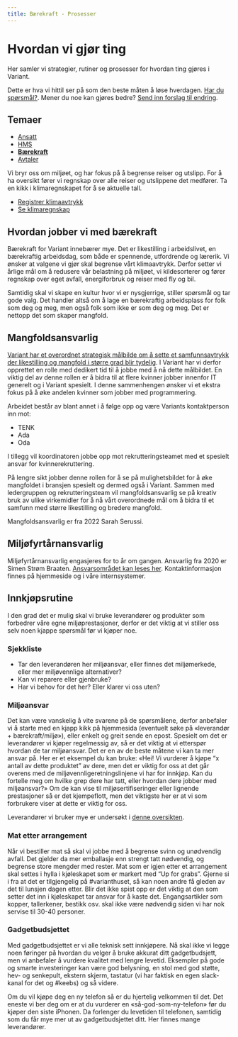 ```yaml
---
title: Bærekraft - Prosesser
---
```


# Hvordan vi gjør ting

Her samler vi strategier, rutiner og prosesser for hvordan ting gjøres i Variant.

Dette er hva vi hittil ser på som den beste måten å løse hverdagen. [Har du spørsmål?](https://github.com/varianter/handbook/issues). Mener du noe kan gjøres bedre? [Send inn forslag til endring](https://help.github.com/articles/editing-files-in-your-repository/).

## Temaer

- [Ansatt](./prosesser-ansatt)
- [HMS](./prosesser-hms)
- [**Bærekraft**](./prosesser-baerekraft)
- [Avtaler](./prosesser-avtaler)

Vi bryr oss om miljøet, og har fokus på å begrense reiser og utslipp. For å ha oversikt fører vi regnskap over alle reiser og utslippene det medfører. Ta en kikk i klimaregnskapet for å se aktuelle tall.

- [Registrer klimaavtrykk](https://dash.variant.no/climate/registration)
- [Se klimaregnskap](https://varianttrh.sharepoint.com/:x:/r/_layouts/15/Doc.aspx?sourcedoc=%7BDEA0DAC0-2495-486E-9AAD-3F5C285122C9%7D&file=Karbonregnskap%202021.xlsx&action=default&mobileredirect=true&cid=9d35a231-8702-4ff1-ad6f-681a612377e4)

## Hvordan jobber vi med bærekraft

Bærekraft for Variant innebærer mye. Det er likestilling i arbeidslivet, en bærekraftig arbeidsdag, som både er spennende, utfordrende og lærerik. Vi ønsker at valgene vi gjør skal begrense vårt klimaavtrykk. Derfor setter vi årlige mål om å redusere vår belastning på miljøet, vi kildesorterer og fører regnskap over eget avfall, energiforbruk og reiser med fly og bil.

Samtidig skal vi skape en kultur hvor vi er nysgjerrige, stiller spørsmål og tar gode valg. Det handler altså om å lage en bærekraftig arbeidsplass for folk som deg og meg, men også folk som ikke er som deg og meg. Det er nettopp det som skaper mangfold.

## Mangfoldsansvarlig

[Variant har et overordnet strategisk målbilde om å sette et samfunnsavtrykk der likestilling og mangfold i større grad blir tydelig](https://www.variant.no/mangfold). I Variant har vi derfor opprettet en rolle med dedikert tid til å jobbe med å nå dette målbildet. En viktig del av denne rollen er å bidra til at flere kvinner jobber innenfor IT generelt og i Variant spesielt. I denne sammenhengen ønsker vi et ekstra fokus på å øke andelen kvinner som jobber med programmering.

Arbeidet består av blant annet i å følge opp og være Variants kontaktperson inn mot:

- TENK
- Ada
- Oda

I tillegg vil koordinatoren jobbe opp mot rekrutteringsteamet med et spesielt ansvar for kvinnerekruttering.

På lengre sikt jobber denne rollen for å se på mulighetsbildet for å øke mangfoldet i bransjen spesielt og dermed også i Variant. Sammen med ledergruppen og rekrutteringsteam vil mangfoldsansvarlig se på kreativ bruk av ulike virkemidler for å nå vårt overordnede mål om å bidra til et samfunn med større likestilling og bredere mangfold.

Mangfoldsansvarlig er fra 2022 Sarah Serussi.

## Miljøfyrtårnansvarlig

Miljøfyrtårnansvarlig engasjeres for to år om gangen. Ansvarlig fra 2020 er Simen Strøm Braaten. [Ansvarsområdet kan leses her](https://varianttrh.sharepoint.com/:w:/g/EV8J0KoqPHxKndxz1qAZpPQBFFd938unI7nvt0Ljf4ySpg?e=Ig4lcO). Kontaktinformasjon finnes på hjemmeside og i våre internsystemer.

## Innkjøpsrutine

I den grad det er mulig skal vi bruke leverandører og produkter som forbedrer våre egne miljøprestasjoner, derfor er det viktig at vi stiller oss selv noen kjappe spørsmål før vi kjøper noe.

### Sjekkliste

- Tar den leverandøren her miljøansvar, eller finnes det miljømerkede, eller mer miljøvennlige alternativer?
- Kan vi reparere eller gjenbruke?
- Har vi behov for det her? Eller klarer vi oss uten?

### Miljøansvar

Det kan være vanskelig å vite svarene på de spørsmålene, derfor anbefaler vi å starte med en kjapp kikk på hjemmesida (eventuelt søke på «leverandør + bærekraft/miljø»), eller enkelt og greit sende en epost. Spesielt om det er leverandører vi kjøper regelmessig av, så er det viktig at vi etterspør hvordan de tar miljøansvar. Det er en av de beste måtene vi kan ta mer ansvar på. Her er et eksempel du kan bruke: «Hei! Vi vurderer å kjøpe “x antall av dette produktet” av dere, men det er viktig for oss at det går overens med de miljøvennligeretningslinjene vi har for innkjøp. Kan du fortelle meg om hvilke grep dere har tatt, eller hvordan dere jobber med miljøansvar?» Om de kan vise til miljøsertifiseringer eller lignende prestasjoner så er det kjempeflott, men det viktigste her er at vi som forbrukere viser at dette er viktig for oss.

Leverandører vi bruker mye er undersøkt i [denne oversikten](https://varianttrh.sharepoint.com/:x:/r/Delte%20dokumenter/B%C3%A6rekraft/Milj%C3%B8fyrt%C3%A5rnsertifisering/2020/Utfylte%20dokumenter/Kartlegging%20av%20leverand%C3%B8rer%20og%20milj%C3%B8status.xlsx?d=w0348f1e2895146469c9b324c4d7a0b56&csf=1&web=1&e=voSKdV).

### Mat etter arrangement

Når vi bestiller mat så skal vi jobbe med å begrense svinn og unødvendig avfall. Det gjelder da mer emballasje enn strengt tatt nødvendig, og begrense store mengder med rester. Mat som er igjen etter et arrangement skal settes i hylla i kjøleskapet som er markert med “Up for grabs”. Gjerne si i fra at det er tilgjengelig på #varianthuset, så kan noen andre få gleden av det til lunsjen dagen etter. Blir det ikke spist opp er det viktig at den som setter det inn i kjøleskapet tar ansvar for å kaste det. Engangsartikler som kopper, tallerkener, bestikk osv. skal ikke være nødvendig siden vi har nok servise til 30-40 personer.

### Gadgetbudsjettet

Med gadgetbudsjettet er vi alle teknisk sett innkjøpere. Nå skal ikke vi legge noen føringer på hvordan du velger å bruke akkurat ditt gadgetbudsjett, men vi anbefaler å vurdere kvalitet med lengre levetid. Eksempler på gode og smarte investeringer kan være god belysning, en stol med god støtte, hev- og senkepult, ekstern skjerm, tastatur (vi har faktisk en egen slack-kanal for det og #keebs) og så videre.

Om du vil kjøpe deg en ny telefon så er du hjertelig velkommen til det. Det eneste vi ber deg om er at du vurderer en «så-god-som-ny-telefon» før du kjøper den siste iPhonen. Da forlenger du levetiden til telefonen, samtidig som du får mye mer ut av gadgetbudsjettet ditt. Her finnes mange leverandører.
